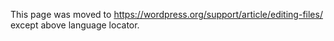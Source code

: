 {{Languages|
{{en|Editing Files}}
{{fr|Modifier les Fichiers}}
{{ja|Editing Files}}
{{pt-br|Editando Arquivos}}
{{zh-cn|编辑文件}}
}}
This page was moved to https://wordpress.org/support/article/editing-files/ except above language locator.
<!--


__TOC__
There are times when you will need to edit WordPress files, especially if you want to make changes in your [[Using Themes|WordPress Theme]]. WordPress features a [[#Using the Theme Editor and Plugin Editor|built-in editor]] that allows you to edit files online, using any internet browser. You can also edit files copied or stored on your computer, and then upload them to your site using an [[FTP Clients|FTP client]]. 

Before editing any of your WordPress files, be sure to do the following:

*Work from copies of backup files when possible, and make sure that you [[WordPress Backups|backup your information]] frequently--while you work, and whenever you make changes. Remember to keep your backups in a safe place!

*When working online, you need to set the appropriate [[Changing File Permissions|file permissions]], so that you can modify and save files. If you see a note at the bottom of the WordPress editor panel that says '''"If this file was writable you could edit it..."''' this means that you need to change the file permissions before you can make any changes.

*When making changes to files outside of the built-in plugin and theme editors, use a [[Glossary#Text editor|text editor]]. '''It is strongly advisable not to use a word processing program.''' Word processors change quote marks to characters, they sometimes convert specific characters, and they can also add in unwanted code. These changes can cause files to break. (For similar reasons, it is also inadvisable to use certain HTML generator programs.)

== Using the Theme Editor and Plugin Editor ==

WordPress contains two built-in editors that allow you to edit theme files directly from your browser. They are called the '''theme editor''' and the '''plugin editor'''.

(Please note that, depending on the level of user privileges that you have, you may or may not be able to access these features in the administrative panel of your blog. Please contact your blog or website administrator, in order to have your privileges adjusted.)

Access the theme editor from the [[Administration Screens|Administration]] >
[[Administration_Screens#Appearance|Appearance]] > [[Appearance_Editor_Screen|Editor]] menu.

The plugin editor is located at 
[[Administration Screens|Administration]] >
[[Administration_Screens#Plugins|Plugins]] > [[Plugins_Editor_Screen|Editor]].

You can view a file in either of these editors by accessing it from the right hand sidebar navigation. 

More information on editing themes is available at [[Theme Development]] and [[Using Themes]]. You can learn more about editing plugins at [[Writing a Plugin]] and [[Plugin Resources]].

Be aware that if the theme you edit is updated, your changes will be overwritten. To better organize your changes and protect them from updates, consider creating a [[Child_Themes|Child Theme]] in which to keep all your changes.

=== What Files Can Be Edited? ===

The following file types (if [[Changing_File_Permissions|writable]]) can be edited in the plugin editor that is built into the WordPress administrative panel:

* [[Glossary#HTML|HTML]]
* [[Glossary#PHP|PHP]]
* [[Glossary#CSS|CSS]]
* TXT (and related text-like files such as RTF)

In the theme editor, only writable PHP and CSS files can be edited.

=== Things You Need to Know ===

;'''Instant Changes''' : The changes you make to files using the WordPress editors are instant. The changes happen online, in real-time. You and any visitors to your site will see the changes, immediately. 

:Because of the immediate nature of the changes, it's usually safer to edit copies of your files offline, test the file copies, and then upload your changes when they are verified.

:Always make sure you have a current backup before editing files.

;'''Editor Features''' :The built-in WordPress plugin and theme editors are very basic, allowing you to easily view and edit plugin and theme files on your website.  Please note that there are no advanced editor features such as: search and replace, line numbers, syntax highlighting, or code completion.

:Hint: Use your browser's internal search bar to help find code within the visual editors.

;'''File Permissions''' :To edit a file using the built-in WordPress plugin and theme editors, the permissions for that file must be set to writable (at least 604). You can [[Changing_File_Permissions|change the permissions]] on files by using an [[FTP Clients|FTP client program]], a web-based file manager provided by your host, or from the [[Glossary#Shell|command-line]] using SSH (secure shell). Your options depend  on the type of access your host offers.

;'''Make a Mistake? Use Backup Files''' :Backup all files before editing. If you make a mistake that causes errors, causes a site crash, creates a blank screen, or blocks access to your WordPress Dashboard, delete the changed file and replace it with a good copy from your backup.

:No backup? Download a fresh copy of the file you edited from the original source, replace it, and start over. BACKUP FIRST.

;'''Security Warning''' : By default, any user that logs in with administrative permissions can access the WordPress plugin and theme editors, and change any theme or plugin file on your site in real-time.   

:To combat accidents, errors, or even hacking, you may wish to disable the ability to edit files within the WordPress theme by adding the [[Editing_wp-config.php#Disable_Plugin_and_Theme_Update_and_Installation|DISALLOW_FILE_EDIT]] function to your wp-config.php file.

== Editing Files Offline ==

To edit files offline, you can use any of the [[#Acceptable Editors|recommended text editors]] to create and edit files, and an [[FTP_Clients|FTP client]] to upload them. Make sure to view the results in your browser, to see if the desired changes have taken effect.

'''Note:''' It is not recommended to change WordPress core files other than [[Editing_wp-config.php|wp-config.php]]. If you must change anything else, take notes about your changes, and store a copy of these notes in a text file in your WordPress root directory. You should also make a backup copy of your WordPress core files, for future reference and upgrades.

== Using Text Editors ==

===Editors to Avoid===
'''Note:''' If you use an external editor such as a word-processor to create and edit files, this can corrupt the file you are editing. See [[Glossary#Text_editor|text editor]] in the glossary for a short explanation as to why you should avoid these editors.

Editors to avoid include:
*Adobe Dreamweaver
*Adobe Illustrator
*Adobe Photoshop
*Apple iWork Pages
*Google Docs
*Microsoft Excel
*Microsoft Publisher
*Microsoft Word
*Microsoft Works
*OpenOffice/LibreOffice
*WordPerfect
*Any do-it-yourself instant web page software.

To use '''Adobe Dreamweaver''' or '''Microsoft FrontPage''', keep these guidelines in mind:
*'''Adobe Dreamweaver:''' To make sure your files work properly, delete Dreamweaver content, copy your content from the WordPress editor, and paste it into the Dreamweaver file.
*'''Microsoft FrontPage:''' Do not use built-in templates. Avoid Internet Explorer-specific code.

===Text Editors===
The following [[Glossary#Text_editor|text editors]] are acceptable for file editing:
* [https://atom.io/ Atom] (macOS, Windows, Linux, Open Source, Free)
* [http://www.barebones.com/products/bbedit/index.shtml BBEdit] (macOS, $)
* [http://www.boxersoftware.com/ Boxer Text Editor] (Windows)
* [http://brackets.io/ Brackets] (Open Source, macOS, Windows, Linux)
* [http://www.panic.com/coda/ Coda] (macOS, $)
* [http://www.crimsoneditor.com/ Crimson Editor] (Windows, Free)
* [http://www.jgsoft.com/editpad EditPad] (Windows)
* [http://www.editplus.com/ EditPlus] (Windows)
* [http://www.editra.org/ Editra] (macOS, Windows, Linux, Open Source, Free)
* [http://www.gnu.org/software/emacs/emacs.html emacs] ([[#Unix|Unices]], Windows, macOS, Open Source, Free)
* [http://www.gnome.org/projects/gedit/ gedit] ([[#Unix|Unices]])
* [http://jedit.org/ JEdit] (macOS, Windows, Linux)
* [http://kate.kde.org/ Kate] ([[#Unix|Unices]])
* [http://www.activestate.com/komodo_edit/ Komodo Edit] (macOS, Windows, Linux, Open Source, Free)
* [http://www.kde-apps.org/content/show.php?content=9901 Kwrite] ([[#Unix|Unices]])
* [http://notepad-plus.sourceforge.net/ Notepad++] (Windows, Open Source, Free)
* [http://www.flos-freeware.ch/notepad2.html Notepad2] (Windows, Free)
* [http://www.mpsoftware.dk/phpdesigner.php phpDesigner] (Windows)
* [http://www.washington.edu/pine/ pico] ([[#Unix|Unices]])
* [http://www.pspad.com/ PSPad] (Windows, Free)
* [https://www.peterborgapps.com/smultron/ Smultron] (macOS, $)
* [http://www.codingmonkeys.de/subethaedit/ SubEthaEdit] (macOS, Open Source, Free)
* [http://www.sublimetext.com/3 Sublime Text 3] (Windows, Linux, macOS, $)
* [https://en.wikipedia.org/wiki/TextEdit TextEdit] (included with macOS)
* [http://www.macromates.com TextMate] (macOS, $)
* [http://www.textpad.com/ TextPad] (Windows)
* [http://www.ultraedit.com/ UltraEdit-32]
* [http://www.vim.org/ vim] ([[#Unix|Unices]], Windows, macOS, Open Source, Free)

===IDEs===
The following [[Glossary#IDE|IDEs]] are acceptable for file editing:

* [http://www.aptana.com/ Aptana Studio] (Mac OS X, Windows, Linux, Free)
* [http://www.codelobster.com/ Codelobster] (Windows, Free)
* [http://www.eclipse.org/ Eclipse] (Mac OS X, Windows, Linux, Free)
* [http://netbeans.org/features/php/ NetBeans] (Mac OS X, Windows, Linux, Free)

[[Category:Getting Started]]
[[Category:Design and Layout]]
[[Category:WordPress Lessons]]
[[Category:UI Link]]
-->